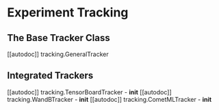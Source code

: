 <!--Copyright 2022 The HuggingFace Team. All rights reserved.

Licensed under the Apache License, Version 2.0 (the "License"); you may not use this file except in compliance with
the License. You may obtain a copy of the License at

http://www.apache.org/licenses/LICENSE-2.0

Unless required by applicable law or agreed to in writing, software distributed under the License is distributed on
an "AS IS" BASIS, WITHOUT WARRANTIES OR CONDITIONS OF ANY KIND, either express or implied. See the License for the
specific language governing permissions and limitations under the License.
-->

# Experiment Tracking

## The Base Tracker Class

[[autodoc]] tracking.GeneralTracker

## Integrated Trackers

[[autodoc]] tracking.TensorBoardTracker
    - __init__
[[autodoc]] tracking.WandBTracker
    - __init__
[[autodoc]] tracking.CometMLTracker
    - __init__

